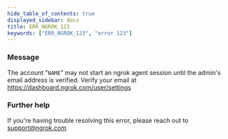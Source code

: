 ```yaml
---
hide_table_of_contents: true
displayed_sidebar: docs
title: ERR_NGROK_123
keywords: ["ERR_NGROK_123", "error 123"]
---
```


### Message

The account "`NAME`" may not start an ngrok agent session until the admin's email address is verified. Verify your email at https://dashboard.ngrok.com/user/settings

### Further help

If you're having trouble resolving this error, please reach out to [support@ngrok.com](mailto:support@ngrok.com?subject=Help%20with%20ERR_NGROK_123)
